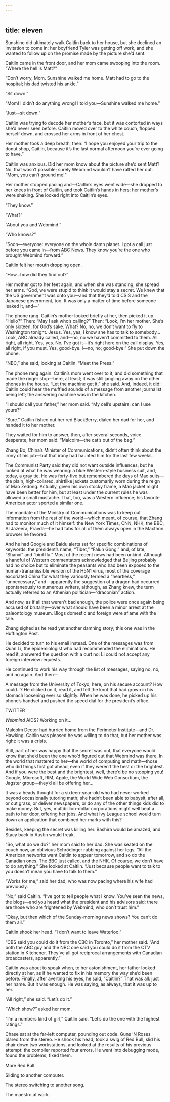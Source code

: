 ```yaml
---
---
---
```

title: eleven
---







Sunshine did ultimately walk Caitlin back to her house, but she declined an invitation to come in; her boyfriend Tyler was getting off work, and she wanted to follow up on the promise made by the picture she’d sent.

Caitlin came in the front door, and her mom came swooping into the room. “Where the hell is Matt?”

“Don’t worry, Mom. Sunshine walked me home. Matt had to go to the hospital; his dad twisted his ankle.”

“Sit down.”

“Mom! I didn’t do anything wrong! I told you—Sunshine walked me home.”

“Just—sit down.”

Caitlin was trying to decode her mother’s face, but it was contorted in ways she’d never seen before. Caitlin moved over to the white couch, flopped herself down, and crossed her arms in front of her chest.

Her mother took a deep breath, then: “I hope you enjoyed your trip to the donut shop, Caitlin, because it’s the last normal afternoon you’re ever going to have.”

Caitlin was anxious. Did her mom know about the picture she’d sent Matt? No, that wasn’t possible; surely Webmind wouldn’t have ratted her out. “Mom, you can’t ground me!”

Her mother stopped pacing and—Caitlin’s eyes went wide—she dropped to her knees in front of Caitlin, and took Caitlin’s hands in hers; her mother’s were shaking. She looked right into Caitlin’s eyes.

“They know.”

“What?”

“About you and Webmind.”

“Who knows?”

“Soon—everyone: everyone on the whole damn planet. I got a call just before you came in—from ABC News. They know you’re the one who brought Webmind forward.”

Caitlin felt her mouth dropping open.

“How…how did they find out?”

Her mother got to her feet again, and when she was standing, she spread her arms. “God, we were stupid to think it would stay a secret. We knew that the US government was onto you—and that they’d told CSIS and the Japanese government, too. It was only a matter of time before someone leaked it, and—”

The phone rang. Caitlin’s mother looked briefly at her, then picked it up. “Hello?” Then: “May I ask who’s calling?” Then: “Look, I’m her mother. She’s only sixteen, for God’s sake. What? No, no, we don’t want to fly to Washington tonight. Jesus. Yes, yes, I know she has to talk to somebody…Look, ABC already called, and—no, no we haven’t committed to them. All right, all right. Yes, yes. No, I’ve got it—it’s right here on the call display. Yes, all right, if you must. Yes, good-bye. I—no, no; good-bye.” She put down the phone.

“NBC,” she said, looking at Caitlin. “Meet the Press.”

The phone rang again. Caitlin’s mom went over to it, and did something that made the ringer stop—here, at least; it was still jangling away on the other phones in the house. “Let the machine get it,” she said. And, indeed, it did: Caitlin could hear the muffled sounds of a message from another journalist being left; the answering machine was in the kitchen.

“I should call your father,” her mom said. “My cell’s upstairs; can I use yours?”

“Sure.” Caitlin fished out her red BlackBerry, dialed her dad for her, and handed it to her mother.

They waited for him to answer, then, after several seconds, voice desperate, her mom said: “Malcolm—the cat’s out of the bag.”

Zhang Bo, China’s Minister of Communications, didn’t often think about the irony of his job—but that irony had haunted him for the last few weeks.

The Communist Party said they did not want outside influences, but he looked at what he was wearing: a blue Western-style business suit, and, today, a gray tie. He was forty-five but remembered the days of Mao suits—the plain, high-collared, shirtlike jackets customarily worn during the reign of Mao Zedong. Actually, given his own stocky frame, a Mao jacket might have been better for him, but at least under the current rules he was allowed a small mustache. That, too, was a Western influence; his favorite American actor sported a similar one.

The mandate of the Ministry of Communications was to keep out information from the rest of the world—which meant, of course, that Zhang had to monitor much of it himself: the New York Times, CNN, NHK, the BBC, Al Jazeera, Pravda—he had tabs for all of them always open in the Maxthon browser he favored.

And he had Google and Baidu alerts set for specific combinations of keywords: the president’s name, “Tibet,” “Falun Gong,” and, of late, “Shanxi” and “bird flu.” Most of the recent news had been unkind. Although a handful of Western commentators acknowledged that Beijing probably had no choice but to eliminate the peasants who had been exposed to the human-transmissible version of the H5N1 virus, most of the coverage excoriated China for what they variously termed a “heartless,” “unnecessary,” and—apparently the suggestion of a dragon had occurred spontaneously to numerous writers, although, as Zhang knew, the term actually referred to an Athenian politician—“draconian” action.

And now, as if all that weren’t bad enough, the police were once again being accused of brutality—over what should have been a minor arrest at the paleontology museum. Blogs domestic and foreign were aflame with the tale.

Zhang sighed as he read yet another damning story; this one was in the Huffington Post.

He decided to turn to his email instead. One of the messages was from Quan Li, the epidemiologist who had recommended the eliminations. He read it, answered the question with a curt no: Li could not accept any foreign interview requests.

He continued to work his way through the list of messages, saying no, no, and no again. And then—

A message from the University of Tokyo, here, on his secure account? How could…? He clicked on it, read it, and felt the knot that had grown in his stomach loosening ever so slightly. When he was done, he picked up his phone’s handset and pushed the speed dial for the president’s office.

TWITTER

_Webmind_ AIDS? Working on it…



Malcolm Decter had hurried home from the Perimeter Institute—and Dr. Hawking. Caitlin was pleased he was willing to do that, but her mother was right: it was a crisis.

Still, part of her was happy that the secret was out, that everyone would know that she’d been the one who’d figured out that Webmind was there. In the world that mattered to her—the world of computing and math—those who did things first got ahead, even if they weren’t the best or the brightest. And if you were the best and the brightest, well, there’d be no stopping you! Google, Microsoft, RIM, Apple, the World Wide Web Consortium, the Jagster group—they’d all be offering her…

It was a heady thought for a sixteen-year-old who had never worked beyond occasionally tutoring math; she hadn’t been able to babysit, after all, or cut grass, or deliver newspapers, or do any of the other things kids did to make money. But, yes, multibillion-dollar corporations might well beat a path to her door, offering her jobs. And what Ivy League school would turn down an application that combined her marks with this?

Besides, keeping the secret was killing her. Bashira would be amazed, and Stacy back in Austin would freak.

“So, what do we do?” her mom said to her dad. She was seated on the couch now, an oblivious Schrödinger rubbing against her legs. “All the American networks want Caitlin to appear tomorrow, and so do the Canadian ones. The BBC just called, and the NHK. Of course, we don’t have to do anything.” She looked at Caitlin. “Just because people want to talk to you doesn’t mean you have to talk to them.”

“Works for me,” said her dad, who was now pacing where his wife had previously.

“No,” said Caitlin. “I’ve got to tell people what I know. You’ve seen the news, the blogs—and you heard what the president and his advisors said: there are those who are frightened by Webmind, who don’t trust him.”

“Okay, but then which of the Sunday-morning news shows? You can’t do them all.”

Caitlin shook her head. “I don’t want to leave Waterloo.”

“CBS said you could do it from the CBC in Toronto,” her mother said. “And both the ABC guy and the NBC one said you could do it from the CTV station in Kitchener. They’ve all got reciprocal arrangements with Canadian broadcasters, apparently.”

Caitlin was about to speak when, to her astonishment, her father looked directly at her, as if he wanted to fix in his memory the way she’d been before. Finally, after averting his eyes, he said, “Caitlin?” That was all: just her name. But it was enough. He was saying, as always, that it was up to her.

“All right,” she said. “Let’s do it.”

“Which show?” asked her mom.

“I’m a numbers kind of girl,” Caitlin said. “Let’s do the one with the highest ratings.”

Chase sat at the far-left computer, pounding out code. Guns ’N Roses blared from the stereo. He shook his head, took a swig of Red Bull, slid his chair down two workstations, and looked at the results of his previous attempt: the compiler reported four errors. He went into debugging mode, found the problems, fixed them.

More Red Bull.

Sliding to another computer.

The stereo switching to another song.

The maestro at work.